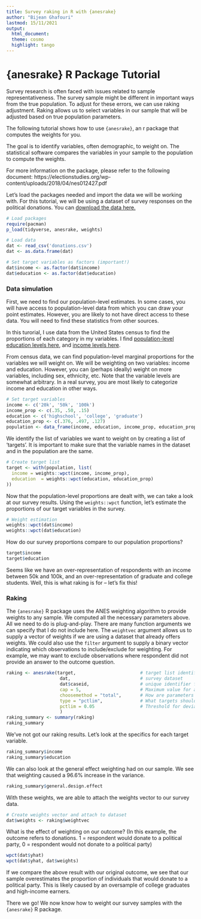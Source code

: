 ```yaml
---
title: Survey raking in R with {anesrake}
author: "Bijean Ghafouri"
lastmod: 15/11/2021
output: 
  html_document:
  theme: cosmo
  highlight: tango
---
```


# {anesrake} R Package Tutorial 

Survey research is often faced with issues related to sample representativeness. The survey sample might be different in important ways from the true population. To adjust for these errors, we can use raking adjustment. Raking allows us to select variables in our sample that will be adjusted based on true population parameters.

The following tutorial shows how to use `{anesrake}`, an r package that computes the weights for you. 

The goal is to identify variables, often demographic, to weight on. The statistical software compares the variables in your sample to the population to compute the weights. 

For more information on the package, please refer to the following document: https://electionstudies.org/wp-content/uploads/2018/04/nes012427.pdf



Let's load the packages needed and import the data we will be working with. For this tutorial, we will be using a dataset of survey responses on the political donations. You can <a id="raw-url" href="https://raw.githubusercontent.com/bijeanghafouri/website/main/content/blog/Tutorials/anesrake/donations.csv">download the data here.</a> 
```r
# Load packages 
require(pacman)
p_load(tidyverse, anesrake, weights)

# Load data 
dat <- read_csv('donations.csv')
dat <- as.data.frame(dat)

# Set target variables as factors (important!)
dat$income <- as.factor(dat$income)
dat$education <- as.factor(dat$education)
```


### Data simulation
First, we need to find our population-level estimates. In some cases, you will have access to population-level data from which you can draw your point estimates. However, you are likely to not have direct access to these data. You will need to find these statistics from other sources. 

In this turorial, I use data from the United States census to find the proportions of each category in my variables. I find [population-level education levels here](https://www.census.gov/data/tables/2020/demo/educational-attainment/cps-detailed-tables.html), and [income levels here](https://www.statista.com/statistics/203183/percentage-distribution-of-household-income-in-the-us/). 

From census data, we can find population-level marginal proportions for the variables we will weight on. We will be weighting on two variables: income and education. However, you can (perhaps ideally) weight on more variables, including sex, ethnicity, etc. Note that the variable levels are somewhat arbitrary. In a real survey, you are most likely to categorize income and education in other ways. 

```r
# Set target variables 
income <- c('20k', '50k', '100k')
income_prop <- c(.35, .50, .15)
education <- c('highschool', 'college', 'graduate')
education_prop <- c(.376, .497, .127)
population <- data_frame(income, education, income_prop, education_prop)
```


We identify the list of variables we want to weight on by creating a list of 'targets'. It is important to make sure that the variable names in the dataset and in the population are the same.
```r
# Create target list 
target <- with(population, list(
  income = weights::wpct(income, income_prop),
  education  = weights::wpct(education, education_prop)
))
```


Now that the population-level proportions are dealt with, we can take a look at our survey results. Using the `weights::wpct` function, let's estimate the proportions of our target variables in the survey. 
```r
# Weight estimation 
weights::wpct(dat$income)
weights::wpct(dat$education)
```


How do our survey proportions compare to our population proportions?
```r
target$income
target$education
```
Seems like we have an over-representation of respondents with an income between 50k and 100k, and an over-representation of graduate and college students. Well, this is what raking is for -- let's fix this! 



### Raking
The `{anesrake}` R package uses the ANES weighting algorithm to provide weights to any sample. We computed all the necessary parameters above. All we need to do is plug-and-play. There are many function arguments we can specify that I do not include here. The  `weightvec` argument allows us to supply a vector of weights if we are using a dataset that already offers weights. We could also use the `filter` argument to supply a binary vector indicating which observations to include/exclude for weighting. For example, we may want to exclude observations where respondent did not provide an answer to the outcome question. 


```r
raking <- anesrake(target,                        # target list identified above
                    dat,                          # survey dataset 
                    dat$caseid,                   # unique identifier for each respondent (1:nrow(dat))
                    cap = 5,                      # Maximum value for any given weight
                    choosemethod = "total",       # How are parameters compared for selection (other options include 'average' and 'max')
                    type = "pctlim",              # What targets should be used to weight 
                    pctlim = 0.05                 # Threshold for deviation
                    )
raking_summary <- summary(raking)
raking_summary
```



We've not got our raking results. Let's look at the specifics for each target variable. 
```r
raking_summary$income
raking_summary$education
```

We can also look at the general effect weighting had on our sample. We see that weighting caused a 96.6% increase in the variance. 
```r
raking_summary$general.design.effect
```


With these weights, we are able to attach the weights vector to our survey data.
```r
# Create weights vector and attach to dataset 
dat$weights <- raking$weightvec
```



What is the effect of weighting on our outcome? (In this example, the outcome refers to donations. 1 = respondent would donate to a political party, 0 = respondent would not donate to a political party)
```r
wpct(dat$yhat)
wpct(dat$yhat, dat$weights)
```

If we compare the above result with our original outcome, we see that our sample overestimates the proportion of individuals that would donate to a political party. This is likely caused by an oversample of college graduates and high-income earners. 


There we go! We now know how to weight our survey samples with the `{anesrake}` R package.